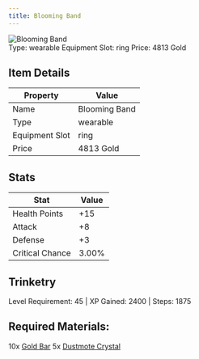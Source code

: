 ```yaml
---
title: Blooming Band
---
```


<div className="flex items-start gap-6 mb-8">
  <div className="flex-shrink-0">
    <img src="/assets/resources/trinketry/rings/sunburst_ring.png" alt="Blooming Band" className="w-24 h-24 border rounded-lg" />
  </div>
  <div className="flex-1">
    <div className="space-y-2">
            <div className="flex flex-wrap gap-4 text-sm">
        <span className="px-2 py-1 bg-green-100 dark:bg-green-900 rounded-md">
          Type: wearable
        </span>
        <span className="px-2 py-1 bg-purple-100 dark:bg-purple-900 rounded-md">
          Equipment Slot: ring
        </span>
        <span className="px-2 py-1 bg-yellow-100 dark:bg-yellow-900 rounded-md">
          Price: 4813 Gold
        </span>
      </div>
    </div>
  </div>
</div>

## Item Details
| Property | Value |
|----------|-------|
| Name | Blooming Band |
| Type | wearable |
| Equipment Slot | ring |
| Price | 4813 Gold |

## Stats
| Stat | Value |
|------|-------|
| Health Points | +15 |
| Attack | +8 |
| Defense | +3 |
| Critical Chance | 3.00% |

## Trinketry
Level Requirement: 45 | XP Gained: 2400 | Steps: 1875

## Required Materials:
10x [Gold Bar](/docs/resources/individual/gold_bar)
5x [Dustmote Crystal](/docs/resources/individual/dustmote_crystal)


